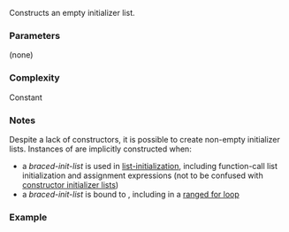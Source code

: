 {{cpp/utility/initializer_list/title|initializer_list}}
{{cpp/utility/initializer_list/navbar}}
{{ddcla|since=c++11|constexpr=c++14|
initializer_list() noexcept;
}}

Constructs an empty initializer list.

===Parameters===
(none)

===Complexity===
Constant

===Notes===
Despite a lack of constructors, it is possible to create non-empty initializer lists.  Instances of {{tt|std::initializer_list}} are implicitly constructed when:
* a ''braced-init-list'' is used in [[cpp/language/list_initialization|list-initialization]], including function-call list initialization and assignment expressions (not to be confused with [[cpp/language/initializer_list|constructor initializer lists]])
* a ''braced-init-list'' is bound to {{c/core|auto}}, including in a [[cpp/language/range-for|ranged for loop]]

===Example===
{{example
|
|code=
#include &lt;initializer_list&gt;
#include &lt;iostream&gt;

int main()
{
    std::initializer_list&lt;int&gt; empty_list;
    std::cout &lt;&lt; "empty_list.size(): " &lt;&lt; empty_list.size() &lt;&lt; '\n';

    // create initializer lists using list-initialization
    std::initializer_list&lt;int&gt; digits{1, 2, 3, 4, 5};
    std::cout &lt;&lt; "digits.size(): " &lt;&lt; digits.size() &lt;&lt; '\n';

    // special rule for auto means 'fractions' has the
    // type std::initializer_list&lt;double&gt;
    auto fractions = {3.14159, 2.71828};
    std::cout &lt;&lt; "fractions.size(): " &lt;&lt; fractions.size() &lt;&lt; '\n';

    // create constexpr initializer list (since C++14)
    static constexpr auto ab = {'a', 'b'};
    static_assert(ab.size() == 2 and *ab.begin() == 'a');
}
|output=
empty_list.size(): 0
digits.size(): 5
fractions.size(): 2
}}

{{langlinks|de|es|fr|it|ja|pt|ru|zh}}